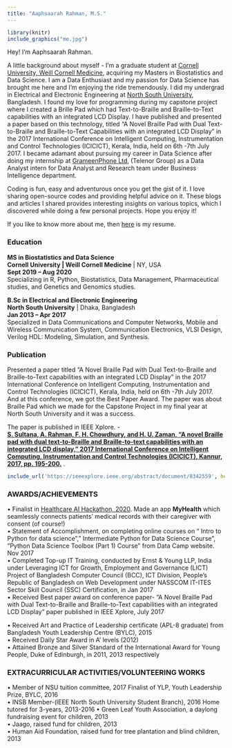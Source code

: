 ---
title: "Aaphsaarah Rahman, M.S."
---



```{r echo=FALSE, fig.align="center", message=FALSE, warning=FALSE, out.width='30%'}
 
library(knitr)
include_graphics("me.jpg")
```


Hey! I’m Aaphsaarah Rahman.  
     
A little background about myself - I’m a graduate student at [Cornell  University, Weill Cornell Medicine](https://weill.cornell.edu/), acquiring my Masters in Biostatistics and Data Science. I am a Data Enthusiast and my passion for Data Science has brought me here and I'm enjoying the ride tremendously. I did my undergrad in Electrical and Electronic Engineering at [North South University](http://www.northsouth.edu/), Bangladesh. I found my love for programming during my capstone project where I created a Brille Pad which had Text-to-Braille and Braille-to-Text capabilities with an integrated LCD Display. I have published and presented a paper based on this technology, titled “A Novel Braille Pad with Dual Text-to-Braille and Braille-to-Text Capabilities with an integrated LCD Display” in the 2017 International Conference on Intelligent Computing, Instrumentation and Control Technologies (ICICICT), Kerala, India, held on 6th -7th July 2017. I became adamant about pursuing my career in Data Science after doing my internship at [GrameenPhone Ltd](https://www.grameenphone.com/about), (Telenor Group) as a Data Analyst intern for Data Analyst and Research team under Business Intelligence department.   
   

Coding is fun, easy and adventurous once you get the gist of it. I love sharing open-source codes and providing helpful advice on it. These blogs and articles I shared provides interesting insights on various topics, which I discovered while doing a few personal projects. Hope you enjoy it!

If you like to know more about me, then [here](Aaphsaarah_Rahman__resume.pdf) is my resume. 

### **Education**     

                                      
**MS in Biostatistics and Data Science**                                           
**Cornell University | Weill Cornell Medicine** | NY, USA   
**Sept 2019 – Aug 2020**    
Specializing in R, Python, Biostatistics, Data Management, Pharmaceutical studies, and Genetics and Genomics studies.         
     
         
**B.Sc in Electrical and Electronic Engineering**                                
**North South University** | Dhaka, Bangladesh   
**Jan 2013 – Apr 2017**    
Specialized in Data Communications and Computer Networks, Mobile and Wireless Communication System, Communication Electronics, VLSI Design, Verilog HDL: Modeling, Simulation, and Synthesis.   
    
 


### **Publication**   
   
Presented a paper titled “A Novel Braille Pad with Dual Text-to-Braille and Braille-to-Text capabilities with an integrated LCD Display” in the 2017 International Conference on Intelligent Computing, Instrumentation and Control Technologies (ICICICT), Kerala, India, held on 6th -7th July 2017. And at this conference, we got the Best Paper Award. The paper was about Braille Pad which we made for the Capstone Project in my final year at North South University and it was a success.    
    
The paper is published in IEEE Xplore. -                
[**S. Sultana, A. Rahman, F. H. Chowdhury, and H. U. Zaman, "A novel Braille pad with dual text-to-Braille and Braille-to-text capabilities with an integrated LCD display," 2017 International Conference on Intelligent Computing, Instrumentation and Control Technologies (ICICICT), Kannur, 2017, pp. 195-200.**](https://ieeexplore.ieee.org/abstract/document/8342559) .

```{r eval=FALSE, message=FALSE, warning=FALSE, include=FALSE}
include_url('https://ieeexplore.ieee.org/abstract/document/8342559', height = '500px')
```


### **AWARDS/ACHIEVEMENTS**  
• Finalist in [Healthcare AI Hackathon, 2020](https://health2020.splashthat.com/). Made an app **MyHealth** which seamlessly connects patients' medical records with their caregiver with consent (of course!)    
• Statement of Accomplishment, on completing online courses on “ Intro to Python for data science”,” Intermediate Python for Data Science Course”, “Python Data Science Toolbox (Part 1) Course” from Data Camp website. Nov 2017                
• Completed Top-up IT Training, conducted by Ernst & Young LLP, India under Leveraging ICT for Growth, Employment and Governance (LICT) Project of Bangladesh Computer Council (BCC), ICT Division, People's Republic of Bangladesh on Web Development under NASSCOM IT-ITES Sector Skill Council (SSC) Certification, in Jan 2017            
• Received Best paper award on conference paper- “A Novel Braille Pad with Dual Text-to-Braille and Braille-to-Text capabilities with an integrated LCD Display” paper published in IEEE Xplore, July 2017

• Received Art and Practice of Leadership certificate (APL-8 graduate) from Bangladesh Youth Leadership Centre (BYLC), 2015              
• Received Daily Star Award in A’ levels (2012)             
• Attained Bronze and Silver Standard of the International Award for Young People, Duke of Edinburgh, in 2011, 2013 respectively          
                
                                
### **EXTRACURRICULAR ACTIVITIES/VOLUNTEERING WORKS**              
  • Member of NSU tuition committee, 2017 Finalist of YLP, Youth Leadership Prize, BYLC, 2016                
  • INSB Member-(IEEE North South University Student Branch), 2016 Home tutored for 3-years, 2013-2016
  • Green Leaf Youth Association, a daylong fundraising event for children, 2013                  
  • Jaago, raised fund for children, 2013                
  • Human Aid Foundation, raised fund for tree plantation and blind children, 2013 



